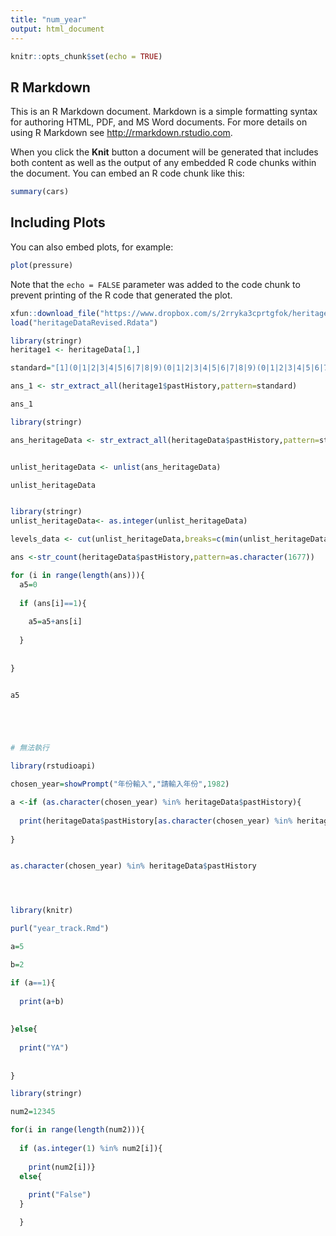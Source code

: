---
title: "num_year"
output: html_document
---

```{r setup, include=FALSE}
knitr::opts_chunk$set(echo = TRUE)
```

## R Markdown

This is an R Markdown document. Markdown is a simple formatting syntax for authoring HTML, PDF, and MS Word documents. For more details on using R Markdown see <http://rmarkdown.rstudio.com>.

When you click the **Knit** button a document will be generated that includes both content as well as the output of any embedded R code chunks within the document. You can embed an R code chunk like this:

```{r cars}
summary(cars)
```

## Including Plots

You can also embed plots, for example:

```{r pressure, echo=FALSE}
plot(pressure)
```

Note that the `echo = FALSE` parameter was added to the code chunk to prevent printing of the R code that generated the plot.




```{r}
xfun::download_file("https://www.dropbox.com/s/2rryka3cprtgfok/heritageDataRevised.Rdata?dl=1", mode="wb")
load("heritageDataRevised.Rdata")
```

```{r}
library(stringr)
heritage1 <- heritageData[1,]

standard="[1](0|1|2|3|4|5|6|7|8|9)(0|1|2|3|4|5|6|7|8|9)(0|1|2|3|4|5|6|7|8|9)"

ans_1 <- str_extract_all(heritage1$pastHistory,pattern=standard)

ans_1

```

```{r}
library(stringr)

ans_heritageData <- str_extract_all(heritageData$pastHistory,pattern=standard)


unlist_heritageData <- unlist(ans_heritageData)

unlist_heritageData



```

```{r}

library(stringr)
unlist_heritageData<- as.integer(unlist_heritageData)

levels_data <- cut(unlist_heritageData,breaks=c(min(unlist_heritageData),1700,1800,1900,max(unlist_heritageData)))

ans <-str_count(heritageData$pastHistory,pattern=as.character(1677))

for (i in range(length(ans))){
  a5=0
  
  if (ans[i]==1){
    
    a5=a5+ans[i]
    
  }
  
  
}


a5






```




```{r}

# 無法執行

library(rstudioapi)

chosen_year=showPrompt("年份輸入","請輸入年份",1982)

a <-if (as.character(chosen_year) %in% heritageData$pastHistory){
  
  print(heritageData$pastHistory[as.character(chosen_year) %in% heritageData$pastHistory])
  
}


as.character(chosen_year) %in% heritageData$pastHistory





```


```{r}
library(knitr)

purl("year_track.Rmd")
```



```{r}

a=5

b=2

if (a==1){
  
  print(a+b)
  
  
}else{
  
  print("YA")
  
  
}


```
```{r}
library(stringr)

num2=12345

for(i in range(length(num2))){
  
  if (as.integer(1) %in% num2[i]){
  
    print(num2[i])}
  else{
    
    print("False")
  }

  }



```


